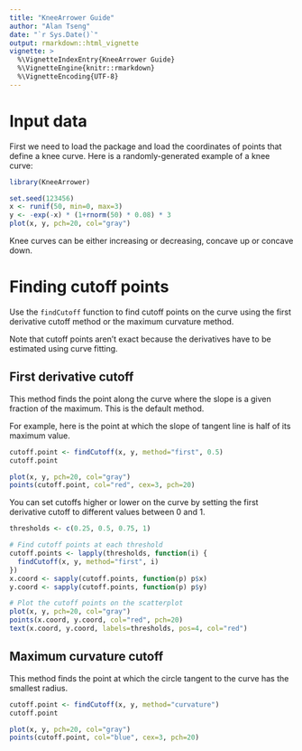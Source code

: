 ```yaml
---
title: "KneeArrower Guide"
author: "Alan Tseng"
date: "`r Sys.Date()`"
output: rmarkdown::html_vignette
vignette: >
  %\VignetteIndexEntry{KneeArrower Guide}
  %\VignetteEngine{knitr::rmarkdown}
  %\VignetteEncoding{UTF-8}
---
```


# Input data
First we need to load the package and load the coordinates of points that define a knee curve.
Here is a randomly-generated example of a knee curve:

```r
library(KneeArrower)

set.seed(123456)
x <- runif(50, min=0, max=3)
y <- -exp(-x) * (1+rnorm(50) * 0.08) * 3
plot(x, y, pch=20, col="gray")
```

Knee curves can be either increasing or decreasing, concave up or concave down.

# Finding cutoff points
Use the `findCutoff` function to find cutoff points on the curve using the first derivative cutoff method or
the maximum curvature method.

Note that cutoff points aren't exact because the derivatives have to be estimated using curve fitting.

## First derivative cutoff
This method finds the point along the curve where the slope is a given fraction of the maximum.
This is the default method.

For example, here is the point at which the slope of tangent line is half of its maximum value.
```r
cutoff.point <- findCutoff(x, y, method="first", 0.5)
cutoff.point

plot(x, y, pch=20, col="gray")
points(cutoff.point, col="red", cex=3, pch=20)
```

You can set cutoffs higher or lower on the curve by setting the first derivative cutoff to different values between 0 and 1.
```r
thresholds <- c(0.25, 0.5, 0.75, 1)

# Find cutoff points at each threshold
cutoff.points <- lapply(thresholds, function(i) {
  findCutoff(x, y, method="first", i)
})
x.coord <- sapply(cutoff.points, function(p) p$x)
y.coord <- sapply(cutoff.points, function(p) p$y)

# Plot the cutoff points on the scatterplot
plot(x, y, pch=20, col="gray")
points(x.coord, y.coord, col="red", pch=20)
text(x.coord, y.coord, labels=thresholds, pos=4, col="red")
```

## Maximum curvature cutoff
This method finds the point at which the circle tangent to the curve has the smallest radius.
```r
cutoff.point <- findCutoff(x, y, method="curvature")
cutoff.point

plot(x, y, pch=20, col="gray")
points(cutoff.point, col="blue", cex=3, pch=20)
```

